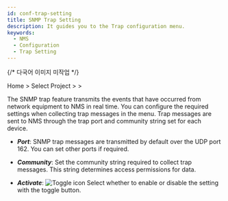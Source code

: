 ```yaml
---
id: conf-trap-setting
title: SNMP Trap Setting
description: It guides you to the Trap configuration menu.
keywords:
  - NMS
  - Configuration
  - Trap Setting
---
```


{/* 다국어 이미지 미작업 */}

Home &gt; Select Project &gt; <Cmdname sid="side_setting" className="uitext" /> &gt; <Cmdname sid="side_trapSetting" className="uitext" />

The SNMP trap feature transmits the events that have occurred from network equipment to NMS in real time. You can configure the required settings when collecting trap messages in the <Cmdname sid="side_trapSetting" className="uitext" /> menu. Trap messages are sent to NMS through the trap port and community string set for each device.


- ***Port***: SNMP trap messages are transmitted by default over the UDP port 162. You can set other ports if required.

- ***Community***: Set the community string required to collect trap messages. This string determines access permissions for data.

- ***Activate***: ![Toggle icon](/img/ic-toggle-on.svg) Select whether to enable or disable the setting with the toggle button. 
